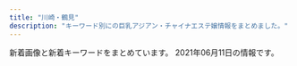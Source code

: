 ```yaml
---
title: "川崎・鶴見"
description: "キーワード別にの巨乳アジアン・チャイナエステ嬢情報をまとめました。"
---
```


新着画像と新着キーワードをまとめています。
2021年06月11日の情報です。

<DmmAffiliateIns />
<KeywordTable
  shops={
    [
    {
        "url": "http://t-lucky.work/",
        "keywords": {},
        "station": "\u9db4\u898b\u99c5\u6771\u53e3",
        "name": "Lucky\u30fb\u30e9\u30c3\u30ad\u30fc",
        "img_links": [
            "http://t-lucky.work/sp/staff/yuyu.jpg",
            "http://t-lucky.work/img/yuyu1.jpg",
            "http://t-lucky.work/sp/staff/rina.jpg",
            "http://t-lucky.work/images/8.jpg",
            "http://t-lucky.work/sp/staff/yumi.jpg",
            "http://t-lucky.work/staff/mika.jpg",
            "http://t-lucky.work/images/sys2.jpg",
            "http://t-lucky.work/images/1.jpg",
            "http://t-lucky.work/images/5.jpg",
            "http://t-lucky.work/images/sys4.jpg",
            "http://t-lucky.work/images/6.jpg",
            "http://t-lucky.work/sp/images/b3.jpg",
            "http://t-lucky.work/sp/staff/yuki.jpg",
            "http://t-lucky.work/images/interior_t.jpg",
            "http://t-lucky.work/sp/images/ac1.jpg",
            "http://t-lucky.work/images/b1.jpg",
            "http://t-lucky.work/sp/images/b2.jpg",
            "http://t-lucky.work/sp/menu/top.jpg",
            "http://t-lucky.work/images/line.png",
            "http://t-lucky.work/sp/images/rec1.jpg",
            "http://t-lucky.work/sp/img/yumi1.jpg",
            "http://t-lucky.work/sp/images/footer.jpg",
            "http://t-lucky.work/img/aya1.jpg",
            "http://t-lucky.work/sp/img/rei1.jpg",
            "http://t-lucky.work/images/3.jpg",
            "http://t-lucky.work/sp/images/sys2.jpg",
            "http://t-lucky.work/staff/yumi.jpg",
            "http://t-lucky.work/img/rei1.jpg",
            "http://t-lucky.work/sp/staff/emi.jpg",
            "http://t-lucky.work/sp/images/pc.jpg",
            "http://t-lucky.work/sp/img/emi1.jpg",
            "http://t-lucky.work/staff/rina.jpg",
            "http://t-lucky.work/images/b3.jpg",
            "http://t-lucky.work/sp/img/mika1.jpg",
            "http://t-lucky.work/sp/img/yuki1.jpg",
            "http://t-lucky.work/images/sys1.jpg",
            "http://t-lucky.work/images/sm.jpg",
            "http://t-lucky.work/sp/images/interior_t.jpg",
            "http://t-lucky.work/sp/images/b1.jpg",
            "http://t-lucky.work/staff/aya.jpg",
            "http://t-lucky.work/img/emi1.jpg",
            "http://t-lucky.work/images/7.jpg",
            "http://t-lucky.work/sp/img/rina1.jpg",
            "http://t-lucky.work/images/sys3.jpg",
            "http://t-lucky.work/img/mika1.jpg",
            "http://t-lucky.work/images/news.jpg",
            "http://t-lucky.work/images/head.jpg",
            "http://t-lucky.work/sp/img/mimi1.jpg",
            "http://t-lucky.work/sp/images/tel.jpg",
            "http://t-lucky.work/sp/images/int2.jpg",
            "http://t-lucky.work/images/tr.jpg",
            "http://t-lucky.work/sp/images/menu/staff.jpg",
            "http://t-lucky.work/images/staff_t.jpg",
            "http://t-lucky.work/img/rina1.jpg",
            "http://t-lucky.work/sp/images/staff_t.jpg",
            "http://t-lucky.work/sp/images/topgirl.jpg",
            "http://t-lucky.work/sp/staff/mika.jpg",
            "http://t-lucky.work/sp/staff/rei.jpg",
            "http://t-lucky.work/sp/images/int1.jpg",
            "http://t-lucky.work/sp/img/aya1.jpg",
            "http://t-lucky.work/sp/staff/mimi.jpg",
            "http://t-lucky.work/staff/mimi.jpg",
            "http://t-lucky.work/img/yuki1.jpg",
            "http://t-lucky.work/sp/images/head.jpg",
            "http://t-lucky.work/images/b2.jpg",
            "http://t-lucky.work/images/ta.jpg",
            "http://t-lucky.work/sp/images/sys1.jpg",
            "http://t-lucky.work/staff/emi.jpg",
            "http://t-lucky.work/images/int2.jpg",
            "http://t-lucky.work/img/yumi1.jpg",
            "http://t-lucky.work/staff/rei.jpg",
            "http://t-lucky.work/staff/yuki.jpg",
            "http://t-lucky.work/sp/menu/interior.jpg",
            "http://t-lucky.work/images/2.jpg",
            "http://t-lucky.work/sp/img/yuyu1.jpg",
            "http://t-lucky.work/sp/images/menu/top.jpg",
            "http://t-lucky.work/staff/yuyu.jpg",
            "http://t-lucky.work/sp/menu/staff.jpg",
            "http://t-lucky.work/images/int1.jpg",
            "http://t-lucky.work/images/9.jpg",
            "http://t-lucky.work/img/mimi1.jpg",
            "http://t-lucky.work/sp/images/newsb.jpg",
            "http://t-lucky.work/sp/images/top.jpg",
            "http://t-lucky.work/images/4.jpg",
            "http://t-lucky.work/sp/images/news.jpg",
            "http://t-lucky.work/sp/staff/aya.jpg"
        ]
    },
    {
        "keywords": {},
        "url": "http://www.play-land.work/",
        "name": "HaNa",
        "img_links": [
            "http://www.play-land.work/images/b3.jpg",
            "http://www.play-land.work/img/hinano1.jpg",
            "http://www.play-land.work/images/head.jpg",
            "http://www.play-land.work/staff/yukari.jpg",
            "http://www.play-land.work/images/int1.jpg",
            "http://www.play-land.work/images/interior_t.jpg",
            "http://www.play-land.work/staff/saki.jpg",
            "http://www.play-land.work/images/sys3.jpg",
            "http://www.play-land.work/sp/images/b2.jpg",
            "http://www.play-land.work/sp/img/hosino1.jpg",
            "http://www.play-land.work/sp/images/staff_t.png",
            "http://www.play-land.work/sp/images/rec2.png",
            "http://www.play-land.work/img/yukari1.jpg",
            "http://www.play-land.work/sp/img/hinano1.jpg",
            "http://www.play-land.work/images/rec2.jpg",
            "http://www.play-land.work/images/line.jpg",
            "http://www.play-land.work/sp/images/rec1.jpg",
            "http://www.play-land.work/images/tgirl.jpg",
            "http://www.play-land.work/images/2.jpg",
            "http://www.play-land.work/images/twitter_t.jpg",
            "http://www.play-land.work/images/ac1.jpg",
            "http://www.play-land.work/sp/images/head.jpg",
            "http://www.play-land.work/sp/images/newface.png",
            "http://www.play-land.work/sp/images/sys2.png",
            "http://www.play-land.work/sp/images/int3.jpg",
            "http://www.play-land.work/images/1.jpg",
            "http://www.play-land.work/sp/images/line.jpg",
            "http://www.play-land.work/images/3.jpg",
            "http://www.play-land.work/sp/images/tel.png",
            "http://www.play-land.work/sp/images/footer.jpg",
            "http://www.play-land.work/images/rec1.jpg",
            "http://www.play-land.work/sp/images/3.jpg",
            "http://www.play-land.work/images/sys2.jpg",
            "http://www.play-land.work/sp/images/twitter.png",
            "http://www.play-land.work/sp/images/1.jpg",
            "http://www.play-land.work/sp/images/4.jpg",
            "http://www.play-land.work/sp/staff/saki.jpg",
            "http://www.play-land.work/images/sm.jpg",
            "http://www.play-land.work/sp/images/int1.png",
            "http://www.play-land.work/images/b2.jpg",
            "http://www.play-land.work/sp/images/sys1.png",
            "http://www.play-land.work/images/sys1.jpg",
            "http://www.play-land.work/sp/images/ac1.jpg",
            "http://www.play-land.work/sp/img/yukari1.jpg",
            "http://www.play-land.work/sp/images/interior_t.png",
            "http://www.play-land.work/sp/images/b3.jpg",
            "http://www.play-land.work/sp/images/topgirl.png",
            "http://www.play-land.work/sp/images/2.jpg",
            "http://www.play-land.work/images/b1.jpg",
            "http://www.play-land.work/images/int2.jpg",
            "http://www.play-land.work/images/4.jpg",
            "http://www.play-land.work/images/newface.jpg",
            "http://www.play-land.work/images/staff_t.jpg",
            "http://www.play-land.work/staff/hosino.jpg",
            "http://www.play-land.work/sp/staff/hinano.jpg",
            "http://www.play-land.work/sp/images/sys3.png",
            "http://www.play-land.work/sp/images/int4.jpg",
            "http://www.play-land.work/staff/hinano.jpg",
            "http://www.play-land.work/sp/images/b1.jpg",
            "http://www.play-land.work/img/saki1.jpg",
            "http://www.play-land.work/sp/img/saki1.jpg",
            "http://www.play-land.work/sp/staff/yukari.jpg",
            "http://www.play-land.work/images/b4.jpg",
            "http://www.play-land.work/img/hosino1.jpg",
            "http://www.play-land.work/sp/staff/hosino.jpg",
            "http://www.play-land.work/sp/images/int2.jpg"
        ],
        "station": "\u4eac\u6025\u9db4\u898b\u99c5\u6771\u53e3"
    },
    {
        "img_links": [
            "https://tanoshii.xyz.mn/images/s_staff.png",
            "https://tanoshii.xyz.mn/images/ntop.png",
            "https://tanoshii.xyz.mn/photos/sites/44/2021/04/2021042710173888.jpg",
            "https://tanoshii.xyz.mn/photos/sites/44/2021/04/2021042710162377.jpg",
            "https://tanoshii.xyz.mn/photos/sites/44/2021/04/2021042710162393.jpg",
            "https://tanoshii.xyz.mn/images/s_link.png",
            "https://tanoshii.xyz.mn/images/mobile.jpg",
            "https://tanoshii.xyz.mn/photos/sites/44/2021/04/2021042710162415.jpg",
            "https://tanoshii.xyz.mn/photos/sites/44/2021/05/2021052503320637.jpg",
            "https://tanoshii.xyz.mn/images/news.jpg",
            "https://tanoshii.xyz.mn/images/top.png"
        ],
        "name": "\u697d\u3057\u3044",
        "keywords": {
            "C": 13,
            "87": 2,
            "85": 2,
            "E": 2,
            "86": 6,
            "D": 8
        },
        "station": "JR\u77e2\u5411\u99c5\u897f\u53e3",
        "url": "https://tanoshii.xyz.mn/"
    },
    {
        "img_links": [
            "http://tsurumi-est.xyz/g3.jpg",
            "http://cdn.dino-es.com/images/logo/88x31NewDinoEs.png",
            "http://tsurumi-est.xyz/g0.jpg",
            "http://tsurumi-est.xyz/images/int1.jpg",
            "http://tsurumi-est.xyz/g2.jpg",
            "http://tsurumi-est.xyz/images/g3.jpg",
            "http://tsurumi-est.xyz/images/s_staff.png",
            "http://tsurumi-est.xyz/images/s_staff1.png",
            "http://momipara.jp/img/link/momi88.jpg",
            "http://tsurumi-est.xyz/images/g0.jpg",
            "http://tsurumi-est.xyz/images/g2.jpg",
            "http://tsurumi-est.xyz/images/flash2.jpg",
            "http://tsurumi-est.xyz/images/mobile.png",
            "http://tsurumi-est.xyz/images/int2.jpg",
            "http://tsurumi-est.xyz/images/mens-esthe1.png",
            "http://tsurumi-est.xyz/images/top.jpg",
            "http://tsurumi-est.xyz/g1.jpg",
            "http://tsurumi-est.xyz/images/flash.jpg",
            "http://tsurumi-est.xyz/images/g5.jpg",
            "http://tsurumi-est.xyz/images/g1.jpg"
        ],
        "url": "http://tsurumi-est.xyz/",
        "name": "Smile",
        "keywords": {
            "D": 4,
            "E": 2,
            "C": 16
        },
        "station": "\u4eac\u6025\u9db4\u898b\u99c5\u6771\u53e3"
    },
    {
        "img_links": [
            "http://www.iyasi-massage.com/images/staff/sta_023.jpg",
            "http://www.iyasi-massage.com/images/staff_one/staff_one_03.jpg",
            "http://www.iyasi-massage.com/images/staff/sta_0z6.jpg",
            "http://www.iyasi-massage.com/images/staff/sta_06.jpg",
            "http://www.iyasi-massage.com/images/staff/sta_021.jpg",
            "http://www.iyasi-massage.com/images/staff/sta_08.jpg",
            "http://www.iyasi-massage.com/images/gallery/gallery_404.jpg",
            "http://www.iyasi-massage.com/images/staff_image/staff_d02.jpg",
            "http://www.iyasi-massage.com/images/home/index_page_top.jpg",
            "http://www.iyasi-massage.com/images/gallery/gallery_403.jpg",
            "http://www.iyasi-massage.com/images/staff/sta_010.jpg",
            "http://www.iyasi-massage.com/images/staff_one/staff_one_08.png",
            "http://www.iyasi-massage.com/images/staff_one/staff_one_04.jpg",
            "http://www.iyasi-massage.com/images/system/syatem_302.jpg",
            "http://www.iyasi-massage.com/images/staff_one/staff_one_top.jpg",
            "http://www.iyasi-massage.com/images/home/index_03.jpg",
            "http://www.iyasi-massage.com/images/staff_image/staff_d04.jpg",
            "http://www.iyasi-massage.com/images/staff_one/staff_one_05.jpg",
            "http://www.iyasi-massage.com/images/staff/sta_01.jpg",
            "http://www.iyasi-massage.com/images/staff/sta_03.jpg",
            "http://www.iyasi-massage.com/images/staff/sta_04.jpg",
            "http://www.iyasi-massage.com/images/staff/sta_07.jpg",
            "http://www.iyasi-massage.com/images/staff_image/staff_d03.jpg",
            "http://www.iyasi-massage.com/images/gallery/gallery_top.jpg",
            "http://www.iyasi-massage.com/images/top/top_03.jpg",
            "http://www.iyasi-massage.com/images/home/index_tel.jpg",
            "http://www.iyasi-massage.com/images/gallery/gallery_401.jpg",
            "http://www.iyasi-massage.com/images/top/top_02.jpg",
            "http://www.iyasi-massage.com/images/gallery/gallery_101.jpg",
            "http://www.iyasi-massage.com/images/staff/sta_0z10.jpg",
            "http://www.iyasi-massage.com/images/top/top_05.jpg",
            "http://www.iyasi-massage.com/images/top/top_08.png",
            "http://www.iyasi-massage.com/images/staff_image/staff_d01.jpg",
            "http://www.iyasi-massage.com/images/gallery/gallery_102.jpg",
            "http://www.iyasi-massage.com/images/staff_one/staff_one_07.png",
            "http://www.iyasi-massage.com/images/gallery/gallery_103.jpg",
            "http://www.iyasi-massage.com/images/staff/sta_0z8.jpg",
            "http://www.iyasi-massage.com/images/staff_one/staff_one_01.jpg",
            "http://www.iyasi-massage.com/images/staff/sta_0z9.jpg",
            "http://www.iyasi-massage.com/images/staff_one/staff_one_02.jpg",
            "http://www.iyasi-massage.com/images/home/index_04.jpg",
            "http://www.iyasi-massage.com/images/system/syatem_303.jpg",
            "http://www.iyasi-massage.com/images/top/top_04.jpg",
            "http://www.iyasi-massage.com/images/gallery/gallery_402.jpg",
            "http://www.iyasi-massage.com/images/system/syatem_301.jpg",
            "http://www.iyasi-massage.com/images/top/top_01.jpg",
            "http://www.iyasi-massage.com/images/staff/sta_0z2.jpg",
            "http://www.iyasi-massage.com/images/gallery/gallery_104.jpg",
            "http://www.iyasi-massage.com/images/staff_image/staff_d06.jpg",
            "http://www.iyasi-massage.com/images/staff/staff_top.jpg",
            "http://www.iyasi-massage.com/images/staff/sta_0z12.jpg",
            "http://www.iyasi-massage.com/images/home/top_qp.jpg",
            "http://www.iyasi-massage.com/images/gallery/gallery_01.jpg",
            "http://www.iyasi-massage.com/images/home/index_qup.jpg",
            "http://www.iyasi-massage.com/images/top/top_06.jpg",
            "http://www.iyasi-massage.com/images/staff_image/staff_d05.jpg",
            "http://www.iyasi-massage.com/images/home/QR.png"
        ],
        "url": "http://www.iyasi-massage.com/",
        "name": "\u6843\u6e90\u90f7",
        "keywords": {},
        "station": "JR\u5ddd\u5d0e\u99c5\u6771\u53e3"
    },
    {
        "img_links": [
            "http://relax-aroma.xyz/images/mainvisual_01.jpg",
            "http://relax-aroma.xyz/images/con02.jpg",
            "http://relax-aroma.xyz/images/head_interior.jpg",
            "http://relax-aroma.xyz/images/trigger.jpg",
            "http://relax-aroma.xyz/images/cg02.jpg",
            "http://relax-aroma.xyz/images/icon_new.png",
            "http://relax-aroma.xyz/images/req_03.jpg",
            "http://relax-aroma.xyz/images/sw_home.png",
            "http://relax-aroma.xyz/images/sys01.jpg",
            "http://relax-aroma.xyz/images/mainvisual_01_s.jpg",
            "http://relax-aroma.xyz/images/cg06.jpg",
            "http://relax-aroma.xyz/images/cg05.jpg",
            "http://relax-aroma.xyz/images/cg01.jpg",
            "http://relax-aroma.xyz/images/sys03.jpg",
            "http://relax-aroma.xyz/images/sns_9_pink.jpg",
            "http://relax-aroma.xyz/images/con01.jpg",
            "http://relax-aroma.xyz/images/sys02.jpg",
            "http://relax-aroma.xyz/images/sw_tel.png",
            "http://relax-aroma.xyz/images/cg04.jpg",
            "http://relax-aroma.xyz/images/mainvisual_02.jpg",
            "http://relax-aroma.xyz/images/head_therapist.jpg",
            "http://relax-aroma.xyz/images/cg03.jpg",
            "http://relax-aroma.xyz/images/con03.jpg"
        ],
        "name": "\u30a2\u30f3\u30b8\u30e5",
        "station": "JR\u9db4\u898b\u99c5\u6771\u53e3",
        "keywords": {},
        "url": "http://relax-aroma.xyz/"
    },
    {
        "img_links": [
            "http://h-yousei.xyz/images/tit-new.png",
            "http://h-yousei.xyz/images/top1.jpg",
            "http://h-yousei.xyz/images/r3.jpg",
            "http://h-yousei.xyz/images/g3.jpg",
            "http://h-yousei.xyz/images/g2.jpg",
            "http://h-yousei.xyz/images/mobile.png",
            "http://h-yousei.xyz/images/tit-newface.png",
            "http://h-yousei.xyz/images/b1.jpg",
            "http://h-yousei.xyz/images/tite-staff.png",
            "http://h-yousei.xyz/images/tite_staff.png",
            "http://h-yousei.xyz/images/g0.jpg",
            "http://h-yousei.xyz/images/b2.jpg",
            "http://h-yousei.xyz/images/g1.jpg",
            "http://h-yousei.xyz/images/r2.jpg",
            "http://h-yousei.xyz/images/r4.jpg",
            "http://h-yousei.xyz/images/top.png",
            "http://h-yousei.xyz/images/r1.jpg"
        ],
        "station": "JR\u9db4\u898b\u99c5\u897f\u53e3",
        "url": "http://h-yousei.xyz/",
        "name": "\u5929\u4f7f\u306e\u604b",
        "keywords": {
            "C": 7
        }
    },
    {
        "img_links": [
            "http://rabbit.est.cm/images/s_news.png",
            "http://rabbit.est.cm/photos/sites/29/2017/09/2017090411494123.jpg",
            "http://rabbit.est.cm/images/nbj2.jpg",
            "http://rabbit.est.cm/images/pick.png",
            "http://rabbit.est.cm/images/acc3.jpg",
            "http://rabbit.est.cm/images/acc4.jpg",
            "http://rabbit.est.cm/photos/sites/29/2017/03/188375621118420915.jpg",
            "http://rabbit.est.cm/photos/sites/29/2017/04/01.jpg",
            "http://rabbit.est.cm/images/top.jpg",
            "http://rabbit.est.cm/photos/sites/29/2017/02/3.jpg",
            "http://rabbit.est.cm/photos/sites/29/2020/11/2020110707012088.jpg",
            "http://rabbit.est.cm/images/mobile.jpg",
            "http://rabbit.est.cm/images/nbj3.jpg",
            "http://rabbit.est.cm/images/acc5.jpg",
            "http://rabbit.est.cm/images/acc2.jpg",
            "http://rabbit.est.cm/photos/sites/29/2017/03/girls03.jpg",
            "http://rabbit.est.cm/images/s_staff.png",
            "http://rabbit.est.cm/photos/sites/29/2018/08/2018081709473259.jpg"
        ],
        "station": "JR\u5ddd\u5d0e\u99c5\u6771\u53e3",
        "name": "\u7e01\u5712",
        "keywords": {
            "D": 16,
            "86": 16
        },
        "url": "http://rabbit.est.cm/"
    },
    {
        "station": "JR\u9db4\u898b\u99c5\u897f\u53e3",
        "name": "sweet",
        "img_links": [
            "https://tsurumi-mensesthe.com/staff/riri-l1.jpg",
            "https://inage-mensesthe.com/icon/line.png",
            "https://tsurumi-mensesthe.com/staff/yura-top.jpg",
            "https://tsurumi-mensesthe.com/images/esthe1.jpg",
            "https://tsurumi-mensesthe.com/staff/yura-s2.jpg",
            "https://tsurumi-mensesthe.com/images/main1.jpg",
            "https://tsurumi-mensesthe.com/icon/twitter.png",
            "https://tsurumi-mensesthe.com/icon/yelp.png",
            "https://tsurumi-mensesthe.com/room/room-l1.jpg",
            "https://tsurumi-mensesthe.com/room/room-l2.jpg",
            "https://tsurumi-mensesthe.com/staff/yuyu-s1.jpg",
            "https://tsurumi-mensesthe.com/massage/2021/03/01/miki-s1.jpg",
            "https://tsurumi-mensesthe.com/images/qrcode.png",
            "https://tsurumi-mensesthe.com/images/esthe4.jpg",
            "https://tsurumi-mensesthe.com/staff/new-s1.jpg",
            "https://tsurumi-mensesthe.com/images/header3.png",
            "https://tsurumi-mensesthe.com/staff/hitomi-top.jpg",
            "https://tsurumi-mensesthe.com/images/esthe2.jpg",
            "https://tsurumi-mensesthe.com/staff/new-l1.jpg",
            "https://tsurumi-mensesthe.com/staff/momoka-top.jpg",
            "https://tsurumi-mensesthe.com/staff/yura-l3.jpg",
            "https://tsurumi-mensesthe.com/staff/momoka-s2.jpg",
            "https://tsurumi-mensesthe.com/staff/riri-s1.jpg",
            "https://tsurumi-mensesthe.com/footer/footer-tel.png",
            "https://tsurumi-mensesthe.com/staff/hitomi-s1.jpg",
            "https://tsurumi-mensesthe.com/room/room-l4.jpg",
            "https://tsurumi-mensesthe.com/massage/2021/01/05/stand-by.jpg",
            "https://tsurumi-mensesthe.com/footer/footer-line.png",
            "https://tsurumi-mensesthe.com/staff/miki-l2.jpg",
            "https://tsurumi-mensesthe.com/staff/yura-s3.jpg",
            "https://tsurumi-mensesthe.com/staff/yura-s1.jpg",
            "https://tsurumi-mensesthe.com/staff/sora-s1.jpg",
            "https://tsurumi-mensesthe.com/staff/momoka-l1.jpg",
            "https://tsurumi-mensesthe.com/staff/momoka-s1.jpg",
            "https://tsurumi-mensesthe.com/staff/ayumi-s1.jpg",
            "https://tsurumi-mensesthe.com/staff/miki-s2.jpg",
            "https://tsurumi-mensesthe.com/massage/2020/11/22/coco-s3.jpg",
            "https://inage-mensesthe.com/icon/facebook.png",
            "https://tsurumi-mensesthe.com/icon/line.png",
            "https://tsurumi-mensesthe.com/icon/facebook.png",
            "https://tsurumi-mensesthe.com/footer/footer-staff.png",
            "https://tsurumi-mensesthe.com/images/main-sp.jpg",
            "https://tsurumi-mensesthe.com/staff/ayumi-top.jpg",
            "https://inage-mensesthe.com/icon/twitter.png",
            "https://tsurumi-mensesthe.com/staff/yura-l2.jpg",
            "https://tsurumi-mensesthe.com/staff/riri-s2.jpg",
            "https://tsurumi-mensesthe.com/staff/momoka-l3.jpg",
            "https://tsurumi-mensesthe.com/staff/yuyu-top.jpg",
            "https://tsurumi-mensesthe.com/staff/riri-top.jpg",
            "https://tsurumi-mensesthe.com/staff/new-top.jpg",
            "https://inage-mensesthe.com/icon/yelp.png",
            "https://tsurumi-mensesthe.com/staff/riri-l2.jpg",
            "https://tsurumi-mensesthe.com/massage/2021/04/20/yuyu-s1.jpg",
            "https://tsurumi-mensesthe.com/images/clear.png",
            "https://tsurumi-mensesthe.com/staff/miki-s1.jpg",
            "https://tsurumi-mensesthe.com/staff/yuyu-l1.jpg",
            "https://tsurumi-mensesthe.com/staff/miki-l1.jpg",
            "https://tsurumi-mensesthe.com/staff/momoka-l2.jpg",
            "https://tsurumi-mensesthe.com/images/esthe3.jpg",
            "https://tsurumi-mensesthe.com/staff/yura-l1.jpg",
            "https://tsurumi-mensesthe.com/staff/miki-top.jpg",
            "https://tsurumi-mensesthe.com/staff/momoka-s3.jpg",
            "https://tsurumi-mensesthe.com/room/room-l3.jpg",
            "https://tsurumi-mensesthe.com/massage/2021/03/09/new-s1.jpg"
        ],
        "keywords": {
            "85": 27,
            "88": 36,
            "90": 9
        },
        "url": "https://tsurumi-mensesthe.com/"
    },
    {
        "keywords": {},
        "station": "JR\u9db4\u898b\u99c5\u6771\u53e3",
        "name": "\u521d\u604b",
        "url": "https://hatsukoi.est.cm/",
        "img_links": []
    },
    {
        "img_links": [
            "http://www.crownman.tank.jp/public/20200829-204316-579.jpeg",
            "http://www.crownman.tank.jp/images/jt.png",
            "http://www.crownman.tank.jp/public/20181103-143855-981.jpeg",
            "http://www.crownman.tank.jp/public/20190516-130732-500.jpeg",
            "http://www.crownman.tank.jp/public/20190410-032921-983.jpeg",
            "http://www.crownman.tank.jp/images/h01.jpg",
            "http://www.crownman.tank.jp/images/h02.jpg",
            "http://www.crownman.tank.jp/public/20210217-094543-773.jpeg",
            "http://www.crownman.tank.jp/public/20210512-181627-885.jpeg",
            "http://www.crownman.tank.jp/public/20181102-021419-221.jpeg",
            "http://www.crownman.tank.jp/public/20190103-235102-103.jpeg",
            "http://www.crownman.tank.jp/public/20210601-123201-393.jpeg",
            "http://www.crownman.tank.jp/public/20201225-105416-366.jpeg",
            "http://www.crownman.tank.jp/ueditor/php/upload/image/20200828/1598625782230952.jpeg",
            "http://www.crownman.tank.jp/images/h5.jpg",
            "http://www.crownman.tank.jp/public/20210219-091840-338.jpeg",
            "http://www.crownman.tank.jp/public/20181101-091932-723.jpeg",
            "http://www.crownman.tank.jp/images/lj.png",
            "http://www.crownman.tank.jp/images/br.png",
            "http://www.crownman.tank.jp/images/contact.png",
            "http://www.crownman.tank.jp/public/20210208-142304-974.jpeg",
            "http://www.crownman.tank.jp/images/lyb.png",
            "http://www.crownman.tank.jp/public/20210414-180217-393.jpeg",
            "http://www.crownman.tank.jp/public/20210319-004011-852.jpeg",
            "http://www.crownman.tank.jp/public/20191115-170126-469.jpeg",
            "http://www.crownman.tank.jp/public/20190512-114325-285.jpeg",
            "http://www.crownman.tank.jp/public/20191220-000813-127.jpeg",
            "http://www.crownman.tank.jp/public/20190404-200155-177.jpeg",
            "http://www.crownman.tank.jp/images/br1.png",
            "http://www.crownman.tank.jp/public/20190321-014538-796.jpeg",
            "http://www.crownman.tank.jp/public/20210128-093735-441.jpeg",
            "http://www.crownman.tank.jp/images/h4.jpg",
            "http://www.crownman.tank.jp/public/20210603-001321-627.jpeg",
            "http://www.crownman.tank.jp/public/20210214-132800-589.jpeg",
            "http://www.crownman.tank.jp/images/fj.png",
            "http://www.crownman.tank.jp/public/20210225-132107-806.jpeg",
            "http://www.crownman.tank.jp/public/20191208-161631-393.jpeg",
            "http://www.crownman.tank.jp/public/20210226-091700-151.jpeg",
            "http://www.crownman.tank.jp/images/zj.png",
            "http://www.crownman.tank.jp/images/scrollToTop.png",
            "http://www.crownman.tank.jp/public/20181102-021325-742.jpeg",
            "http://www.crownman.tank.jp/public/20210603-000118-225.jpeg",
            "http://www.crownman.tank.jp/public/20201114-223303-188.jpeg",
            "http://www.crownman.tank.jp/public/20201211-095701-493.jpeg",
            "http://www.crownman.tank.jp/public/20181102-021404-733.jpeg",
            "http://www.crownman.tank.jp/public/20200829-001214-615.jpeg",
            "http://www.crownman.tank.jp/public/20190809-023452-629.jpeg",
            "http://www.crownman.tank.jp/public/20191102-172721-416.jpeg",
            "http://www.crownman.tank.jp/public/20190614-225752-699.jpeg",
            "http://www.crownman.tank.jp/public/20181126-115300-843.jpeg",
            "http://www.crownman.tank.jp/images/h3.jpg",
            "http://www.crownman.tank.jp/public/20181102-021343-999.jpeg",
            "http://www.crownman.tank.jp/public/20201211-095449-581.jpeg",
            "http://www.crownman.tank.jp/public/20210315-113348-885.jpeg",
            "http://www.crownman.tank.jp/images/xw.png",
            "http://www.crownman.tank.jp/ueditor/php/upload/image/20181102/1541123069868367.jpg",
            "http://www.crownman.tank.jp/public/20210504-080501-939.jpeg",
            "http://www.crownman.tank.jp/images/guest.png",
            "http://www.crownman.tank.jp/public/20210309-102855-324.jpeg"
        ],
        "name": "\u30af\u30e9\u30a6\u30f3\u30fbCrown",
        "url": "http://www.crownman.tank.jp/",
        "keywords": {},
        "station": "JR\u9db4\u898b\u99c5"
    },
    {
        "name": "\u4e00\u76ee\u60da\u308c",
        "url": "https://hitomebore.tokyo/",
        "img_links": [
            "https://hitomebore.tokyo/img/images/nav_02.png",
            "https://hitomebore.tokyo/img/r3.jpg",
            "https://hitomebore.tokyo/img/r1.jpg",
            "https://hitomebore.tokyo/img/images/nav_06.png",
            "https://hitomebore.tokyo/img/r4.jpg",
            "https://hitomebore.tokyo/img/images/nav_03.png",
            "https://hitomebore.tokyo/img/r2.jpg",
            "https://hitomebore.tokyo/img/images/nav_05.png",
            "https://hitomebore.tokyo/img/images/nav_04.png",
            "https://hitomebore.tokyo/img/images/nav_01.png"
        ],
        "station": "JR\u9db4\u898b\u99c5\u6771\u53e3",
        "keywords": {}
    },
    {
        "name": "\u798f\u7e01\u30fbFUKUEN",
        "station": "JR\u9db4\u898b\u99c5\u6771\u53e3",
        "keywords": {
            "\u30bb\u30af\u30b7\u30fc": 2,
            "\u80f8": 1,
            "G": 4
        },
        "img_links": [
            "http://www.fukuen.in/img/girl/extra/haruka_20210313_4.jpg",
            "http://www.fukuen.in/img/girl/extra/haruka_20210313_2.jpg",
            "http://www.fukuen.in/img/girl/main/smain1739a0bb7126fb76055ba03269b5d845204.jpg",
            "http://www.fukuen.in/img/girl/pickup/pickup20210611102305.jpg",
            "http://www.fukuen.in/img/material/oil1.jpg",
            "http://www.fukuen.in/img/girl/list/slist13198a095a589d6e99c04b29b48a066f60.jpg",
            "http://www.fukuen.in/img/girl/extra/yuki_20210310_2.jpg",
            "http://www.fukuen.in/img/girl/main/smain1749a0bb7126fb76055ba03269b5d845204.jpg",
            "http://www.fukuen.in/img/girl/main/smain1425a475e5294d8872e2908b6e44ff2fd28.jpg",
            "http://www.fukuen.in/img/material/sentai1.jpg",
            "http://www.fukuen.in/img/girl/list/swest1768dbbfdf9b8041399246bb7ae21124f0.jpg",
            "http://www.fukuen.in/img/material/sentai3.jpg",
            "http://www.fukuen.in/img/girl/main/smain1759a0bb7126fb76055ba03269b5d845204.jpg",
            "http://www.fukuen.in/img/girl/extra/ai_20200914_3.jpg",
            "http://www.fukuen.in/img/girl/list/swest72b8648aae56da25b7c7573dc007cc2de.jpg",
            "http://www.fukuen.in/img/girl/main/smain435ef08e32ca6d2936eee599647ef1be42.jpg",
            "http://www.fukuen.in/img/girl/extra/haruka_20210313_5.jpg",
            "http://www.fukuen.in/img/girl/extra/yuki_20210310_6.jpg",
            "http://www.fukuen.in/img/material/image_auth.png",
            "http://www.fukuen.in/img/girl/list/slist21d95f10417cbe687c362ac86a6caaf51.jpg",
            "http://www.fukuen.in/img/girl/main/smain135ec1dcb677e5be350bb150449f6c30de9.jpg",
            "http://www.fukuen.in/img/material/arrow_prev.png",
            "http://www.fukuen.in/img/girl/main/smain113a604c7246ee7ef21ea1371bf0f8ae541.jpg",
            "http://www.fukuen.in/img/girl/main/smain53fb1c032274e28d599eed619e1bedc3e4.jpg",
            "http://www.fukuen.in/img/material/shiatsu3.jpg",
            "http://www.fukuen.in/img/girl/list/slist1768dbbfdf9b8041399246bb7ae21124f0.jpg",
            "http://www.fukuen.in/img/girl/main/smain1435a475e5294d8872e2908b6e44ff2fd28.jpg",
            "http://www.fukuen.in/img/girl/main/smain1642e39562f0230b9b51859f7d67c9ba3fc.jpg",
            "http://www.fukuen.in/img/girl/main/smain11372fb92a183b52eed6697b1dc18d650f.jpg",
            "http://www.fukuen.in/img/girl/list/swest25902fb05705d4f4dcd3bb55fc78d46ee.jpg",
            "http://www.fukuen.in/img/material/sentai2.jpg",
            "http://www.fukuen.in/img/girl/list/swest156b2c0b72e6f061c42ebccbc63e13d7c5.jpg",
            "http://www.fukuen.in/img/girl/pickup/pickup20210316234129.jpg",
            "http://www.fukuen.in/img/girl/list/swest145a475e5294d8872e2908b6e44ff2fd28.jpg",
            "http://www.fukuen.in/img/material/oil6.jpg",
            "http://www.fukuen.in/img/girl/extra/riri_20210607_3.jpg",
            "http://www.fukuen.in/img/girl/main/smain131a9012a45cd10e4bbf815bf1cd1dfb50a.jpg",
            "http://www.fukuen.in/img/girl/main/smain711ab20435a050b6117e25de016c851a5e.jpg",
            "http://www.fukuen.in/img/girl/list/swest4f486b583999cfcec7913d7843c608159.jpg",
            "http://www.fukuen.in/img/girl/list/slist5751a73c1d67d106b755f2a10f214b1fb.jpg",
            "http://www.fukuen.in/img/material/oil3.jpg",
            "http://www.fukuen.in/img/material/sentai5rev1.jpg",
            "http://www.fukuen.in/img/girl/main/smain1622e39562f0230b9b51859f7d67c9ba3fc.jpg",
            "http://www.fukuen.in/img/girl/main/smain736910286ab0a44682bfc6f093f287b998.jpg",
            "http://www.fukuen.in/img/girl/main/smain1729a0bb7126fb76055ba03269b5d845204.jpg",
            "http://www.fukuen.in/img/girl/extra/riri_20210607_1.jpg",
            "http://www.fukuen.in/img/girl/pickup/pickup20210608103919.jpg",
            "http://www.fukuen.in/img/girl/list/swest8fbaefba79306aed7d52f3369481c4f79.jpg",
            "http://www.fukuen.in/img/news/news20210611_riri.jpg",
            "http://www.fukuen.in/img/girl/list/swest5751a73c1d67d106b755f2a10f214b1fb.jpg",
            "http://www.fukuen.in/img/girl/list/slist156b2c0b72e6f061c42ebccbc63e13d7c5.jpg",
            "http://www.fukuen.in/img/girl/list/swest13a9012a45cd10e4bbf815bf1cd1dfb50a.jpg",
            "http://www.fukuen.in/img/girl/main/smain52fb1c032274e28d599eed619e1bedc3e4.jpg",
            "http://www.fukuen.in/img/girl/main/smain133ec1dcb677e5be350bb150449f6c30de9.jpg",
            "http://www.fukuen.in/img/news/news20210611_kaoru.jpg",
            "http://www.fukuen.in/img/girl/extra/yuki_20210310_5.jpg",
            "http://www.fukuen.in/img/girl/extra/hotaru200809_3min75.jpg",
            "http://www.fukuen.in/img/girl/main/smain15318ef4be37dd1bb9ff85c2afa5d75a51b.jpg",
            "http://www.fukuen.in/img/girl/extra/riri_20210607_6.jpg",
            "http://www.fukuen.in/img/girl/list/slist48970948df1b5f673ddccf8bdc1c27ca3.jpg",
            "http://www.fukuen.in/img/girl/main/smain14440463708cafed5ed2857e0fb652102bb.jpg",
            "http://www.fukuen.in/img/material/akasuri3.jpg",
            "http://www.fukuen.in/img/girl/main/smain132ec1dcb677e5be350bb150449f6c30de9.jpg",
            "http://www.fukuen.in/img/girl/main/smain41f486b583999cfcec7913d7843c608159.jpg",
            "http://www.fukuen.in/img/girl/extra/yuki_20210310_1.jpg",
            "http://www.fukuen.in/img/material/oil5.jpg",
            "http://www.fukuen.in/img/material/arrow_next.png",
            "http://www.fukuen.in/img/girl/main/smain746910286ab0a44682bfc6f093f287b998.jpg",
            "http://www.fukuen.in/img/girl/list/slist14e48573960397dac752f153b86f52127e.jpg",
            "http://www.fukuen.in/img/material/oil2.jpg",
            "http://www.fukuen.in/img/girl/extra/yuki_20210310_7.jpg",
            "http://www.fukuen.in/img/girl/extra/haruka_20210313_3.jpg",
            "http://www.fukuen.in/img/girl/main/smain11154c6465b3e80f1950af663ae9de86840.jpg",
            "http://www.fukuen.in/img/material/akasuri4.jpg",
            "http://www.fukuen.in/img/material/oil4.jpg",
            "http://www.fukuen.in/img/material/sentai4.jpg",
            "http://www.fukuen.in/img/girl/extra/hotaru200809_1min75.jpg",
            "http://www.fukuen.in/img/girl/extra/riri_20210607_4.jpg",
            "http://www.fukuen.in/img/girl/main/smain8415e8cbb1c49eb7c8caa026cbfa4e5e53.jpg",
            "http://www.fukuen.in/img/girl/main/smain16596f3ae3a738e965bce7cf30f028138bf.jpg",
            "http://www.fukuen.in/img/girl/extra/risa_20200923_1.jpg",
            "http://www.fukuen.in/img/girl/main/smain83429f69a5e0facf26b5c596ab5374c79a.jpg",
            "http://www.fukuen.in/img/girl/list/slist7a7cd4a2a61a08aea05c874262bd2983c.jpg",
            "http://www.fukuen.in/img/girl/main/smain115a604c7246ee7ef21ea1371bf0f8ae541.jpg",
            "http://www.fukuen.in/img/girl/main/smain112a604c7246ee7ef21ea1371bf0f8ae541.jpg",
            "http://www.fukuen.in/img/girl/extra/haruka_20210313_1.jpg",
            "http://www.fukuen.in/img/girl/extra/risa_20200923_4.jpg",
            "http://www.fukuen.in/img/girl/extra/risa_20200923_3.jpg",
            "http://www.fukuen.in/img/camp/20210405_spring.png",
            "http://www.fukuen.in/img/girl/main/smain21a5f5188f9c41ddb221fc0bead2a8556b.jpg",
            "http://www.fukuen.in/img/girl/list/slist8fbaefba79306aed7d52f3369481c4f79.jpg",
            "http://www.fukuen.in/img/material/shiatsu2.jpg",
            "http://www.fukuen.in/img/material/shiatsu4rev1.jpg",
            "http://www.fukuen.in/img/girl/main/smain15218ef4be37dd1bb9ff85c2afa5d75a51b.jpg",
            "http://www.fukuen.in/img/girl/main/smain141e48573960397dac752f153b86f52127e.jpg",
            "http://www.fukuen.in/img/material/akasuri5rev1.jpg",
            "http://www.fukuen.in/img/girl/main/smain23a5f5188f9c41ddb221fc0bead2a8556b.jpg",
            "http://www.fukuen.in/img/girl/extra/yuki_20210310_3.jpg",
            "http://www.fukuen.in/img/girl/list/swest11a00cec64c1902f8f81d6458bd81ecc3.jpg",
            "http://www.fukuen.in/img/girl/list/slist1154c6465b3e80f1950af663ae9de86840.jpg",
            "http://www.fukuen.in/img/girl/list/swest16ccde286216ee7496f9b79d0ccb1211b0.jpg",
            "http://www.fukuen.in/img/girl/extra/ai_20200914_1.jpg",
            "http://www.fukuen.in/img/material/akasuri6rev1.jpg",
            "http://www.fukuen.in/img/girl/extra/ai_20200914_4.jpg",
            "http://www.fukuen.in/img/girl/pickup/pickup20210316230958.jpg",
            "http://www.fukuen.in/img/girl/extra/risa_20200923_2.jpg",
            "http://www.fukuen.in/img/girl/main/smain81429f69a5e0facf26b5c596ab5374c79a.jpg",
            "http://www.fukuen.in/img/camp/20210501.png",
            "http://www.fukuen.in/img/girl/main/smain17168dbbfdf9b8041399246bb7ae21124f0.jpg",
            "http://www.fukuen.in/img/girl/main/smain425ef08e32ca6d2936eee599647ef1be42.jpg",
            "http://www.fukuen.in/img/girl/list/swest1154c6465b3e80f1950af663ae9de86840.jpg",
            "http://www.fukuen.in/img/material/shiatsu1.jpg",
            "http://www.fukuen.in/img/girl/main/smain114a604c7246ee7ef21ea1371bf0f8ae541.jpg",
            "http://www.fukuen.in/img/material/sentai6rev1.jpg",
            "http://www.fukuen.in/img/girl/main/smain13372fb92a183b52eed6697b1dc18d650f.jpg",
            "http://www.fukuen.in/img/girl/extra/yuki_20210310_4.jpg",
            "http://www.fukuen.in/img/girl/main/smain721ab20435a050b6117e25de016c851a5e.jpg",
            "http://www.fukuen.in/img/girl/main/smain1632e39562f0230b9b51859f7d67c9ba3fc.jpg",
            "http://www.fukuen.in/img/girl/extra/hotaru200809_4min75.jpg",
            "http://www.fukuen.in/img/material/front.jpg",
            "http://www.fukuen.in/img/girl/main/smain14540463708cafed5ed2857e0fb652102bb.jpg",
            "http://www.fukuen.in/img/girl/extra/riri_20210607_2.jpg",
            "http://www.fukuen.in/img/girl/extra/riri_20210607_5.jpg",
            "http://www.fukuen.in/img/girl/list/slist162e6c2df06bb88ecc8206bde612ab9625.jpg",
            "http://www.fukuen.in/img/girl/pickup/pickup20210316225343.jpg",
            "http://www.fukuen.in/img/girl/main/smain513f8bf8e4517330b71f7b182328a05400.jpg",
            "http://www.fukuen.in/img/girl/main/smain12372fb92a183b52eed6697b1dc18d650f.jpg",
            "http://www.fukuen.in/img/material/shiatsu5rev1.jpg",
            "http://www.fukuen.in/img/girl/list/slist11a00cec64c1902f8f81d6458bd81ecc3.jpg",
            "http://www.fukuen.in/img/material/bath.jpg",
            "http://www.fukuen.in/img/camp/20200610_shinki.jpg",
            "http://www.fukuen.in/img/girl/main/smain82429f69a5e0facf26b5c596ab5374c79a.jpg",
            "http://www.fukuen.in/img/girl/main/smain22a5f5188f9c41ddb221fc0bead2a8556b.jpg",
            "http://www.fukuen.in/img/material/shiatsu6.jpg",
            "http://www.fukuen.in/img/girl/extra/risa_20200923_5.jpg",
            "http://www.fukuen.in/img/girl/main/smain134ec1dcb677e5be350bb150449f6c30de9.jpg",
            "http://www.fukuen.in/img/girl/extra/hotaru200809_2min75.jpg",
            "http://www.fukuen.in/img/girl/main/smain15118ef4be37dd1bb9ff85c2afa5d75a51b.jpg",
            "http://www.fukuen.in/img/girl/extra/ai_20200914_2.jpg",
            "http://www.fukuen.in/img/girl/main/smain161ccde286216ee7496f9b79d0ccb1211b0.jpg",
            "http://www.fukuen.in/img/material/akasuri1.jpg",
            "http://www.fukuen.in/img/material/akasuri2rev1.jpg"
        ],
        "url": "http://www.fukuen.in/"
    },
    {
        "keywords": {
            "D": 4,
            "89": 4,
            "C": 8,
            "94": 4
        },
        "station": "JR\u9db4\u898b\u99c5\u6771\u53e3",
        "name": "\u7652\u3057\u306e\u7f8e\u4eba",
        "url": "http://cizanasr.xyz/",
        "img_links": [
            "http://cizanasr.xyz/static/picture/tit_new.png",
            "http://cizanasr.xyz/static/picture/img_tel.png",
            "http://cizanasr.xyz/static/picture/tit_staff01.png",
            "http://cizanasr.xyz/static/picture/room4.jpg",
            "http://cizanasr.xyz/uploads/210529/1-210529110422206.jpg",
            "http://cizanasr.xyz/static/picture/room2.jpg",
            "http://cizanasr.xyz/uploads/210529/1-21052911035S39.jpg",
            "http://cizanasr.xyz/static/picture/sp_tit_therapist.png",
            "http://cizanasr.xyz/static/picture/tit_therapist.png",
            "http://cizanasr.xyz/static/picture/sp_tit_staff01.png",
            "http://cizanasr.xyz/static/picture/sp_tit_staff02.png",
            "http://cizanasr.xyz/static/picture/room3.jpg",
            "http://cizanasr.xyz/static/picture/sp_tit_new.png",
            "http://cizanasr.xyz/static/picture/tit_staff02.png",
            "http://cizanasr.xyz/uploads/210529/1-210529110451917.jpg",
            "http://cizanasr.xyz/static/picture/room1.jpg",
            "http://cizanasr.xyz/static/picture/top.jpg",
            "http://cizanasr.xyz/static/picture/maining.jpg"
        ]
    },
    {
        "station": "JR\u9db4\u898b\u99c5\u6771\u53e3",
        "keywords": {
            "C": 24,
            "89": 6,
            "\u30bb\u30af\u30b7\u30fc": 2,
            "87": 12,
            "85": 12,
            "D": 30,
            "88": 12,
            "86": 12
        },
        "img_links": [
            "https://moon-beauty.jp/images/costume/nursegirl002.png",
            "https://moon-beauty.jp/images/costume/cabinattendant01.png",
            "https://moon-beauty.jp/wp/wp-content/uploads/2017/11/mb_front.png",
            "https://moon-beauty.jp/wp/wp-content/uploads/2017/11/9ac2dcf4d411d36df940a44359d1e597.jpg",
            "https://moon-beauty.jp/wp/wp-content/uploads/2021/03/202103_100_campaign2.png",
            "https://moon-beauty.jp/wp/wp-content/uploads/2017/12/7e6728877b7be3eba7dacfced12e3481.jpg",
            "https://moon-beauty.jp/wp/wp-content/uploads/2017/11/6a08b9c7e55a068553569af35285dd93-700x1244.jpg",
            "https://moon-beauty.jp/wp/wp-content/uploads/2020/01/2002campaign-700x327.png",
            "https://moon-beauty.jp/wp/wp-content/uploads/2021/05/estama_log.png",
            "https://moon-beauty.jp/images/costume/cabinattendant02.png",
            "https://moon-beauty.jp/wp/wp-content/uploads/2017/11/484697b90c0612750e1d8c7c971a16f8.jpg",
            "https://moon-beauty.jp/wp/wp-content/uploads/2020/09/costume.png",
            "https://moon-beauty.jp/images/staff/ran23_01.png",
            "https://moon-beauty.jp/wp/wp-content/uploads/2017/11/mb_front2.png",
            "https://moon-beauty.jp/images/costume/nursegirl01.png",
            "https://moon-beauty.jp/images/campaign2017.jpg",
            "https://moon-beauty.jp/images/staff/rika22_01.png",
            "https://moon-beauty.jp/wp/wp-content/uploads/2017/11/4.png",
            "https://moon-beauty.jp/images/staff/rika22_02.png",
            "https://moon-beauty.jp/images/costume/sailorgirl01.png",
            "https://moon-beauty.jp/wp/wp-content/uploads/2017/11/top03.png",
            "https://moon-beauty.jp/images/costume/cheergirl02.png",
            "https://moon-beauty.jp/images/staff/nana25_01.png",
            "https://moon-beauty.jp/wp/wp-content/uploads/2020/06/202006campaign-700x327.png",
            "https://moon-beauty.jp/images/staff/eri21_01.png",
            "https://moon-beauty.jp/wp/wp-content/uploads/2020/09/rika_info.png",
            "https://moon-beauty.jp/images/staff/momoka22_01.png",
            "https://moon-beauty.jp/wp/wp-content/uploads/2018/09/mb_road02.png",
            "https://moon-beauty.jp/wp/wp-content/uploads/2020/09/nana_info.png",
            "https://moon-beauty.jp/wp/wp-content/uploads/2017/11/top02.png",
            "https://moon-beauty.jp/wp/wp-content/uploads/2017/11/6.png",
            "https://moon-beauty.jp/images/staff/mirai23.png",
            "https://moon-beauty.jp/images/costume/sailorgirl02.png",
            "https://moon-beauty.jp/images/costume/cheergirl01.png",
            "https://moon-beauty.jp/images/staff/hikari23_01.png",
            "https://moon-beauty.jp/wp/wp-content/uploads/2019/07/1907campaign01.png",
            "https://moon-beauty.jp/wp/wp-content/uploads/2017/11/5.png",
            "https://moon-beauty.jp/wp/wp-content/uploads/2020/09/mirai_info.png",
            "https://moon-beauty.jp/wp/wp-content/uploads/2017/12/1d7d7d3df21218cb91cce28ca987dca8.jpg",
            "https://moon-beauty.jp/wp/wp-content/uploads/2017/11/3.png",
            "https://moon-beauty.jp/wp/wp-content/uploads/2017/11/top01-1-700x459.png",
            "https://moon-beauty.jp/wp/wp-content/uploads/2021/03/202103_80_campaign.png",
            "https://moon-beauty.jp/wp/wp-content/uploads/2017/12/11e78c1189d1307c1c0528ca01cf193e.jpg",
            "https://moon-beauty.jp/wp/wp-content/uploads/2017/12/3addf91ad6b786b4c3fd2e4322dc1181.jpg",
            "https://moon-beauty.jp/wp/wp-content/uploads/2017/11/mb_shower.png",
            "https://moon-beauty.jp/wp/wp-content/uploads/2017/12/1d7d7d3df21218cb91cce28ca987dca8-700x1246.jpg",
            "https://moon-beauty.jp/wp/wp-content/uploads/2018/09/mb_front4.png",
            "https://moon-beauty.jp/wp/wp-content/uploads/2017/11/mb_interior01.png",
            "https://moon-beauty.jp/wp/wp-content/uploads/2017/11/campaign1711-700x327.jpg",
            "https://moon-beauty.jp/wp/wp-content/uploads/2017/12/dde33c6f84f42b29abc164fed911749d.jpg",
            "https://moon-beauty.jp/wp/wp-content/uploads/2017/12/3985d5f04f99b7c5a1b4662bcc831575.jpg",
            "https://moon-beauty.jp/wp/wp-content/uploads/2017/11/play.png",
            "https://moon-beauty.jp/wp/wp-content/uploads/2019/07/1907campaign01-700x327.png",
            "https://moon-beauty.jp/wp/wp-content/uploads/2017/11/27e7586ba3689c74b6428ec7dbfe02a6-700x1244.jpg",
            "https://moon-beauty.jp/images/staff/izumi23_01.png",
            "https://moon-beauty.jp/wp/wp-content/uploads/2019/07/1907campaign02-700x327.png",
            "https://moon-beauty.jp/images/staff/nana25_02.png",
            "https://moon-beauty.jp/wp/wp-content/uploads/2017/11/27e7586ba3689c74b6428ec7dbfe02a6.jpg",
            "https://moon-beauty.jp/wp/wp-content/uploads/2017/11/top01-1.png",
            "https://moon-beauty.jp/images/staff/emi24_1.png",
            "https://moon-beauty.jp/wp/wp-content/uploads/2017/11/6a08b9c7e55a068553569af35285dd93.jpg",
            "https://moon-beauty.jp/wp/wp-content/uploads/2019/07/1907campaign02.png",
            "https://moon-beauty.jp/wp/wp-content/uploads/2017/12/dde33c6f84f42b29abc164fed911749d-700x1246.jpg",
            "https://moon-beauty.jp/wp/wp-content/uploads/2017/11/1.png",
            "https://moon-beauty.jp/images/staff/hikari23_02.png",
            "https://moon-beauty.jp/wp/wp-content/uploads/2017/12/3addf91ad6b786b4c3fd2e4322dc1181-700x1246.jpg",
            "https://moon-beauty.jp/images/staff/staff.png"
        ],
        "name": "\u6708\u4e0b\u7f8e\u4eba",
        "url": "https://moon-beauty.jp/"
    },
    {
        "station": "\u4eac\u6025\u9db4\u898b\u99c5\u6771\u53e3",
        "name": "\u30d0\u30d6\u308a\u3093\u5a18",
        "url": "http://baburin.iest.info/",
        "img_links": [
            "http://baburin.iest.info/photos/sites/2/2018/10/2018103017042054.jpg",
            "http://baburin.iest.info/photos/sites/2/2019/12/2019121012234134.jpg",
            "http://baburin.iest.info/images/s_pick.jpg",
            "http://baburin.iest.info/photos/sites/2/2018/12/2018120114132410.jpg",
            "http://baburin.iest.info/photos/sites/2/2018/07/2018072409124390.jpg",
            "http://baburin.iest.info/images/acc.jpg",
            "http://baburin.iest.info/photos/sites/2/2020/02/2020021216314936.jpg",
            "http://baburin.iest.info/photos/sites/2/2018/06/2018062508384319.jpg",
            "http://baburin.iest.info/images/mibile.jpg",
            "http://baburin.iest.info/images/top.png",
            "http://baburin.iest.info/photos/sites/2/2019/12/2019121112381870.jpg",
            "http://baburin.iest.info/photos/sites/2/2018/06/2018063004421199.jpg",
            "http://baburin.iest.info/images/s_news.jpg",
            "http://baburin.iest.info/photos/sites/2/2019/12/2019121012290043.jpg",
            "http://baburin.iest.info/images/s_info.jpg",
            "http://baburin.iest.info/images/s_face.jpg",
            "http://baburin.iest.info/photos/sites/2/2020/10/2020100615314175.jpg",
            "http://baburin.iest.info/photos/sites/2/2018/09/2018091006542340.jpg",
            "http://baburin.iest.info/photos/sites/2/2019/06/2019062312555740.jpg",
            "http://baburin.iest.info/images/acc1.jpg",
            "http://baburin.iest.info/photos/sites/2/2019/12/2019121012271150.jpg",
            "http://baburin.iest.info/photos/sites/2/2020/02/2020020617495273.jpg",
            "http://baburin.iest.info/photos/sites/2/2018/03/1.jpg",
            "http://baburin.iest.info/images/s_staff.jpg",
            "http://baburin.iest.info/images/staff0.jpg",
            "http://baburin.iest.info/photos/sites/2/2018/11/2018112214225177.jpg"
        ],
        "keywords": {
            "82": 19,
            "E": 19,
            "C": 76,
            "86": 76,
            "88": 17,
            "87": 133,
            "85": 57,
            "D": 188,
            "83": 19
        }
    },
    {
        "name": "GooD",
        "station": "JR\u9db4\u898b\u99c5\u6771\u53e3",
        "keywords": {},
        "img_links": [],
        "url": "http://good.abnavi.info/"
    },
    {
        "name": "\u5bf5\u6df1\u82b1\u98a8",
        "keywords": {
            "82": 3,
            "83": 3,
            "C": 21
        },
        "img_links": [
            "http://kafu.ests.co/images/room4.jpg",
            "http://kafu.ests.co/images/face_bj.jpg",
            "http://kafu.ests.co/images/room1.jpg",
            "http://kafu.ests.co/images/nbj3.jpg",
            "http://kafu.ests.co/images/s_mobile.jpg",
            "http://kafu.ests.co/images/n1.jpg",
            "http://kafu.ests.co/images/s_pick.jpg",
            "http://kafu.ests.co/photos/sites/7/2017/02/1.jpg",
            "http://kafu.ests.co/images/s_link.jpg",
            "http://kafu.ests.co/images/room2.jpg",
            "http://kafu.ests.co/images/top.png",
            "http://kafu.ests.co/images/face_bj3.jpg",
            "http://kafu.ests.co/photos/sites/7/2017/02/2.jpg",
            "http://kafu.ests.co/images/room3.jpg",
            "http://kafu.ests.co/photos/sites/7/2017/10/2017100904034561.png",
            "http://kafu.ests.co/images/line.jpg",
            "http://kafu.ests.co/images/nbj1.jpg",
            "http://kafu.ests.co/images/mobile.jpg",
            "http://kafu.ests.co/images/s_staff1.jpg",
            "http://kafu.ests.co/images/s_staff.jpg",
            "http://kafu.ests.co/images/s_news.jpg",
            "http://kafu.ests.co/photos/sites/7/2017/10/2017100904034443.png",
            "http://kafu.ests.co/images/n3.jpg",
            "http://kafu.ests.co/photos/sites/7/2017/10/2017101205420065.jpg",
            "http://kafu.ests.co/photos/sites/7/2017/10/2017101205420191.jpg",
            "http://kafu.ests.co/images/s_face.jpg"
        ],
        "url": "http://kafu.ests.co/",
        "station": "JR\u77e2\u5411\u99c5\u897f\u53e3"
    },
    {
        "url": "http://asatsuyu-es.com/",
        "img_links": [
            "http://asatsuyu-es.com/images/room4.jpg",
            "http://asatsuyu-es.com/images/st03.jpg",
            "http://asatsuyu-es.com/images/st05b.jpg",
            "http://asatsuyu-es.com/images/room6.jpg",
            "http://asatsuyu-es.com/images/room2.jpg",
            "http://asatsuyu-es.com/images/mobile.jpg",
            "http://asatsuyu-es.com/images/newfacetiao.jpg",
            "http://asatsuyu-es.com/images/room3.jpg",
            "http://asatsuyu-es.com/images/newtiao.jpg",
            "http://asatsuyu-es.com/images/room1.jpg",
            "http://asatsuyu-es.com/images/st02.jpg",
            "http://asatsuyu-es.com/images/st01.jpg",
            "http://asatsuyu-es.com/images/picktiao.jpg",
            "http://asatsuyu-es.com/images/st04.jpg",
            "http://asatsuyu-es.com/images/st05.jpg",
            "http://asatsuyu-es.com/images/zi_staff.png",
            "http://asatsuyu-es.com/images/st03b.jpg",
            "http://asatsuyu-es.com/images/top01.jpg"
        ],
        "keywords": {
            "86": 1,
            "D": 2,
            "C": 12,
            "87": 1
        },
        "name": "\u671d\u9732",
        "station": "JR\u9db4\u898b\u99c5\u897f\u53e3"
    },
    {
        "station": "JR\u5ddd\u5d0e\u99c5\u6771\u53e3",
        "url": "http://deli-esthe.jpn.mn/",
        "img_links": [
            "http://deli-esthe.jpn.mn/photos/sites/66/2021/05/2021052910430711.jpg",
            "http://deli-esthe.jpn.mn/images/sp_tit_staff02.png",
            "http://deli-esthe.jpn.mn/images/top.jpg",
            "http://deli-esthe.jpn.mn/images/sp_tit_new.png",
            "http://deli-esthe.jpn.mn/images/room4.png",
            "http://deli-esthe.jpn.mn/images/tit_staff01.png",
            "http://deli-esthe.jpn.mn/images/img_tel.png",
            "http://deli-esthe.jpn.mn/photos/sites/66/2021/05/2021052910482710.jpg",
            "http://deli-esthe.jpn.mn/photos/sites/66/2021/05/2021052910442895.jpg",
            "http://deli-esthe.jpn.mn/images/card.jpg",
            "http://deli-esthe.jpn.mn/images/tit_new.png",
            "http://deli-esthe.jpn.mn/images/room1.jpg",
            "http://deli-esthe.jpn.mn/images/sp_top.jpg",
            "http://deli-esthe.jpn.mn/images/room2.jpg",
            "http://deli-esthe.jpn.mn/images/sp_tit_staff01.png",
            "http://deli-esthe.jpn.mn/images/tit_staff02.png",
            "http://deli-esthe.jpn.mn/photos/sites/66/2021/05/2021052910533749.jpg",
            "http://deli-esthe.jpn.mn/images/maining.jpg",
            "http://deli-esthe.jpn.mn/images/tit_therapist.png",
            "http://deli-esthe.jpn.mn/images/sp_tit_therapist.png",
            "http://deli-esthe.jpn.mn/photos/sites/66/2021/05/2021052910430612.jpg",
            "http://deli-esthe.jpn.mn/photos/sites/66/2020/06/2020062113130967.jpg",
            "http://deli-esthe.jpn.mn/images/room3.jpg"
        ],
        "keywords": {
            "E": 4,
            "D": 30,
            "86": 12,
            "87": 22
        },
        "name": "\u307c\u304f\u306e\u30c7\u30ea\u30a8\u30b9\u30c6"
    },
    {
        "name": "\u4eba\u9b5a\u306e\u604b",
        "station": "JR\u9db4\u898b\u99c5\u6771\u53e3",
        "url": "http://genkimori.ests.jp/",
        "img_links": [],
        "keywords": {}
    },
    {
        "img_links": [
            "http://massage-salon.xyz/wp-content/uploads/2018/04/s1-500x466.jpg",
            "http://massage-salon.xyz/wp-content/uploads/2019/02/IMG_0144-185x300.jpg",
            "http://massage-salon.xyz/wp-content/uploads/2018/04/s4-500x467.jpg",
            "http://massage-salon.xyz/wp-content/uploads/2019/02/IMG_0142-500x750.jpg",
            "http://massage-salon.xyz/wp-content/uploads/2018/04/s1.jpg",
            "http://massage-salon.xyz/wp-content/uploads/2018/11/IMG_6692-300x200.jpg",
            "http://massage-salon.xyz/wp-content/uploads/2018/04/s2.jpg",
            "http://massage-salon.xyz/wp-content/uploads/2019/02/IMG_0144.jpg",
            "http://massage-salon.xyz/wp-content/uploads/2019/02/IMG_0142-686x1024.jpg",
            "http://massage-salon.xyz/wp-content/uploads/2018/04/s4.jpg",
            "http://cdn.dino-es.com/images/logo/200x40DinoEs.png",
            "http://massage-salon.xyz/wp-content/themes/template-salon2/images/main3.jpg",
            "http://massage-salon.xyz/wp-content/uploads/2018/04/s3-500x467.jpg",
            "http://massage-salon.xyz/wp-content/themes/template-salon2/images/main2.jpg",
            "http://massage-salon.xyz/wp-content/themes/template-salon2/images/noimg.jpg",
            "http://massage-salon.xyz/wp-content/uploads/2018/12/img_6768-181x300.jpg",
            "http://massage-salon.xyz/wp-content/uploads/2018/04/s2-500x467.jpg",
            "http://massage-salon.xyz/wp-content/uploads/2019/03/IMG_0208-300x200.jpg",
            "http://massage-salon.xyz/wp-content/uploads/2018/12/img_6766.jpg",
            "http://massage-salon.xyz/wp-content/uploads/2018/12/img_6766-182x300.jpg",
            "http://massage-salon.xyz/wp-content/uploads/2019/02/IMG_0142-201x300.jpg",
            "http://massage-salon.xyz/wp-content/themes/template-salon2/images/main1.jpg",
            "http://massage-salon.xyz/wp-content/uploads/2018/04/s3.jpg",
            "http://massage-salon.xyz/wp-content/uploads/2018/12/img_6768.jpg",
            "http://massage-salon.xyz/wp-content/uploads/2019/02/IMG_0144-500x750.jpg",
            "http://massage-salon.xyz/wp-content/themes/template-salon2/images/header-tel.png"
        ],
        "url": "http://massage-salon.xyz/",
        "name": "\u723d\u3084\u304b\u306a\u671d",
        "station": "JR\u5ddd\u5d0e\u99c5\u6771\u53e3",
        "keywords": {}
    },
    {
        "keywords": {
            "C": 23
        },
        "name": "Yulala",
        "img_links": [
            "http://esthe-heal.com/staff/sakura/01.jpg",
            "http://esthe-heal.com/staff/yuyu/01.jpg",
            "http://esthe-heal.com/staff/sakura/01mb.jpg",
            "http://esthe-heal.com/staff/mimi/01mb.jpg",
            "http://esthe-heal.com/img/ttl_recbnr.png",
            "http://esthe-heal.com/staff/kaori/01mb.jpg",
            "http://esthe-heal.com/staff/yuki/01.jpg",
            "http://esthe-heal.com/staff/kaori/01.jpg",
            "http://esthe-heal.com/staff/momo/01.jpg",
            "http://esthe-heal.com/staff/kana/01.jpg",
            "http://esthe-heal.com/staff/kana/01mb.jpg",
            "http://esthe-heal.com/staff/sayuri/01.jpg",
            "http://esthe-heal.com/staff/rui/01.jpg",
            "http://esthe-heal.com/i/files/homeimg.jpg",
            "http://esthe-heal.com/staff/aya/01.jpg",
            "http://esthe-heal.com/staff/sizuka/01mb.jpg",
            "http://esthe-heal.com/staff/miho/01.jpg",
            "http://esthe-heal.com/staff/mimi/01.jpg",
            "http://esthe-heal.com/img/ttl_wnew.png",
            "http://esthe-heal.com/img/ttl_mobile.png",
            "http://esthe-heal.com/staff/rui/01mb.jpg",
            "http://esthe-heal.com/staff/aya/01mb.jpg",
            "http://esthe-heal.com/staff/yuyu/01mb.jpg",
            "http://esthe-heal.com/pic/head.jpg",
            "http://esthe-heal.com/staff/rubi/01.jpg",
            "http://esthe-heal.com/staff/momo/01mb.jpg",
            "http://esthe-heal.com/staff/yuki/01mb.jpg",
            "http://esthe-heal.com/img/ttl_pickup.png",
            "http://esthe-heal.com/staff/haruna/01.jpg",
            "http://esthe-heal.com/staff/miho/01mb.jpg",
            "http://esthe-heal.com/img/link/koko_234x60.png",
            "http://esthe-heal.com/staff/rubi/01mb.jpg",
            "http://esthe-heal.com/staff/haruna/01mb.jpg",
            "http://esthe-heal.com/staff/sayuri/01mb.jpg",
            "http://esthe-heal.com/img/ttl_staff.png",
            "http://esthe-heal.com/img/att.jpg",
            "http://esthe-heal.com/staff/sizuka/01.jpg"
        ],
        "station": "JR\u9db4\u898b\u99c5\u6771\u53e3",
        "url": "http://esthe-heal.com/"
    },
    {
        "url": "http://es-china.info/",
        "keywords": {
            "C": 13
        },
        "img_links": [
            "http://es-china.info/images/room3.jpg",
            "http://es-china.info/staff/sayuri3.jpg",
            "http://es-china.info/staff/sayuri1.jpg",
            "http://es-china.info/images/s_news.png",
            "http://es-china.info/images/room2.jpg",
            "http://es-china.info/images/r3.jpg",
            "http://es-china.info/staff/risa2.jpg",
            "http://es-china.info/staff/emi1.jpg",
            "http://es-china.info/staff/sasa2.jpg",
            "http://es-china.info/staff/ai2.jpg",
            "http://es-china.info/images/room4.jpg",
            "http://es-china.info/images/mobile.jpg",
            "http://es-china.info/staff/risa1.jpg",
            "http://es-china.info/staff/sayuri2.jpg",
            "http://es-china.info/staff/sasa1.jpg",
            "http://es-china.info/images/s_zysx.png",
            "http://es-china.info/images/line.png",
            "http://es-china.info/images/s_pickup.png",
            "http://es-china.info/staff/emi2.jpg",
            "http://es-china.info/images/s_ranking.png",
            "http://es-china.info/images/room1.jpg",
            "http://es-china.info/staff/ran1.jpg",
            "http://es-china.info/images/s_newface.png",
            "http://es-china.info/staff/ran2.jpg",
            "http://es-china.info/staff/ai1.jpg",
            "http://es-china.info/images/no1.png",
            "http://es-china.info/images/s_staff.png"
        ],
        "station": "JR\u5ddd\u5d0e\u99c5\u6771\u53e3",
        "name": "\u7652\u5065\u697d"
    },
    {
        "station": "JR\u9db4\u898b\u99c5\u6771\u53e3",
        "url": "https://www.pal-spa.com/",
        "keywords": {
            "\u30c0\u30a4\u30ca\u30de\u30a4\u30c8": 1,
            "G": 12,
            "100": 1,
            "\u30bb\u30af\u30b7\u30fc": 8
        },
        "name": "Men\u2019s Pal Spa\u30fb\u30e1\u30f3\u30ba\u30d1\u30eb\u30b9\u30d1",
        "img_links": [
            "https://www.pal-spa.com/img/girl/list/swest81caefc8aa890323cc659f5abf9da1937.jpg",
            "https://www.pal-spa.com/img/blog/palspa_blog_20191201_aica6.jpg",
            "https://www.pal-spa.com/img/girl/pickup/pickup20200104064211.jpg",
            "https://www.pal-spa.com/img/girl/main/smain851caefc8aa890323cc659f5abf9da1937.jpg",
            "https://www.pal-spa.com/img/material/image_auth.png",
            "https://www.pal-spa.com/img/girl/list/swest41179e3d7fbd9c1dd52f6aa2a671ce0bd.jpg",
            "https://www.pal-spa.com/img/girl/list/swest259a92ee295305fdbc6e4cd5a68dad5216.jpg",
            "https://www.pal-spa.com/img/blog/postimage20210128110639.jpg",
            "https://www.pal-spa.com/img/blog/palspa_blog_20210419_yuki8.jpg",
            "https://www.pal-spa.com/img/girl/main/smain81aaf0584954cf78c6fa0e4d5235d359c9.jpg",
            "https://www.pal-spa.com/img/girl/list/slist9224bead323710d8ed7f0640125518c54.jpg",
            "https://www.pal-spa.com/img/girl/main/smain214a4782a043e7ca29f58aba8d6552a2d6e.jpg",
            "https://www.pal-spa.com/img/blog/postimage20191205024146.jpg",
            "https://www.pal-spa.com/img/girl/main/smain211a4782a043e7ca29f58aba8d6552a2d6e.jpg",
            "https://www.pal-spa.com/img/material/massage_siatu2.jpg",
            "https://www.pal-spa.com/img/girl/list/sface232be10adc295a0fc3adfdb5b77838c4a7.jpg",
            "https://www.pal-spa.com/img/blog/palspa_blog_20200113_miyuki8.jpg",
            "https://www.pal-spa.com/img/girl/list/sface2934a16061b4519bc353f475021810bbc2.jpg",
            "https://www.pal-spa.com/img/girl/pickup/pickup20200822150116.jpg",
            "https://www.pal-spa.com/img/blog/palspa_blog_20200316_aya6.jpg",
            "https://www.pal-spa.com/img/blog/palspa_blog_20200113_miyuki1.jpg",
            "https://www.pal-spa.com/img/girl/list/swest35285c827d9511f0950a18b392ca14bbe6.jpg",
            "https://www.pal-spa.com/img/girl/main/smain2944975d1e88a92635112090a18fddfe496.jpg",
            "https://www.pal-spa.com/img/blog/palspa_blog_20200803_ai5.jpg",
            "https://www.pal-spa.com/img/girl/main/smain351f2458e832a4198c757c4a20f24e7b77f.jpg",
            "https://www.pal-spa.com/img/blog/palspa_blog_20200316_aya2.jpg",
            "https://www.pal-spa.com/img/girl/main/smain283aa054b0383cc218664f07c55c4e1d3f0.jpg",
            "https://www.pal-spa.com/img/girl/list/slist31991bce11ee745ecab812af3ff1cb34c6.jpg",
            "https://www.pal-spa.com/img/girl/pickup/pickup20210315213817.jpg",
            "https://www.pal-spa.com/img/girl/main/smain212a4782a043e7ca29f58aba8d6552a2d6e.jpg",
            "https://www.pal-spa.com/img/blog/palspa_blog_20200113_miyuki3.jpg",
            "https://www.pal-spa.com/img/girl/main/smain284aa054b0383cc218664f07c55c4e1d3f0.jpg",
            "https://www.pal-spa.com/img/camp/camp_20210601sp.jpg",
            "https://www.pal-spa.com/img/girl/main/smain3525044e0e79b6d94578c6c78296fb853e4.jpg",
            "https://www.pal-spa.com/img/blog/palspa_blog_20191201_yui2.jpg",
            "https://www.pal-spa.com/img/blog/palspa_blog_20210419_yuki1.jpg",
            "https://www.pal-spa.com/img/girl/list/sface3c2ba25b14b61f54befa1ec672e487350.jpg",
            "https://www.pal-spa.com/img/girl/main/smain3535044e0e79b6d94578c6c78296fb853e4.jpg",
            "https://www.pal-spa.com/img/blog/palspa_blog_20200316_aya11.jpg",
            "https://www.pal-spa.com/img/blog/palspa_blog_20191201_yui5.jpg",
            "https://www.pal-spa.com/img/blog/postimage20190615060904.jpg",
            "https://www.pal-spa.com/img/girl/main/smain372eb53412252fd3f47bcd6a4f2e0027ddb.jpg",
            "https://www.pal-spa.com/img/blog/palspa_blog_20200316_aya10.jpg",
            "https://www.pal-spa.com/img/blog/palspa_blog_20210419_yuki3.jpg",
            "https://www.pal-spa.com/img/blog/postimage20191201160113.jpg",
            "https://www.pal-spa.com/img/girl/main/smain295c66d8a8ea77ad563b7a5d4d245be38c5.jpg",
            "https://www.pal-spa.com/img/blog/palspa_blog_20200803_ai6.jpg",
            "https://www.pal-spa.com/img/girl/main/smain371eb53412252fd3f47bcd6a4f2e0027ddb.jpg",
            "https://www.pal-spa.com/img/girl/list/swest3c2ba25b14b61f54befa1ec672e487350.jpg",
            "https://www.pal-spa.com/img/blog/palspa_blog_20200316_aya5.jpg",
            "https://www.pal-spa.com/img/girl/main/smain44b39a706bac6618b1571f7fdf4631427d.jpg",
            "https://www.pal-spa.com/img/blog/palspa_blog_20191204_erica2.jpg",
            "https://www.pal-spa.com/img/girl/list/swest21a4782a043e7ca29f58aba8d6552a2d6e.jpg",
            "https://www.pal-spa.com/img/girl/main/smain3438922ce8484534d2b75a91ab7a300e6de.jpg",
            "https://www.pal-spa.com/img/blog/palspa_blog_20210120_haruka3.jpg",
            "https://www.pal-spa.com/img/blog/palspa_blog_20191204_izumi3.jpg",
            "https://www.pal-spa.com/img/blog/palspa_blog_20191204_izumi7.jpg",
            "https://www.pal-spa.com/img/girl/list/sface259a92ee295305fdbc6e4cd5a68dad5216.jpg",
            "https://www.pal-spa.com/img/blog/palspa_blog_20191201_aica4.jpg",
            "https://www.pal-spa.com/img/girl/main/smain841caefc8aa890323cc659f5abf9da1937.jpg",
            "https://www.pal-spa.com/img/girl/list/sface24254584407bed049e349a41c5443a4345.jpg",
            "https://www.pal-spa.com/img/blog/palspa_blog_20200316_aya1.jpg",
            "https://www.pal-spa.com/img/blog/postimage20191201162035.jpg",
            "https://www.pal-spa.com/img/girl/main/smain315f04254ecea9c57f49748c46b01a7664c.jpg",
            "https://www.pal-spa.com/img/girl/main/smain2322be10adc295a0fc3adfdb5b77838c4a7.jpg",
            "https://www.pal-spa.com/img/girl/main/smain92489e4bc2f68cb6c1df5f2c0780e53ef2.jpg",
            "https://www.pal-spa.com/img/girl/list/sface374e0d15dd2f781c76365f64c8cfd8955c.jpg",
            "https://www.pal-spa.com/img/camp/20210513_newface.jpg",
            "https://www.pal-spa.com/img/material/massage_sentai2.jpg",
            "https://www.pal-spa.com/img/blog/palspa_blog_20191204_izumi6.jpg",
            "https://www.pal-spa.com/img/girl/main/smain311813891f0a4f13a5dcec2552f803dff41.jpg",
            "https://www.pal-spa.com/img/girl/list/sface31f19f00dae05be97f6dce6cb5dbe8eec8.jpg",
            "https://www.pal-spa.com/img/material/massage_sentai3.jpg",
            "https://www.pal-spa.com/img/blog/palspa_blog_20191204_izumi1.jpg",
            "https://www.pal-spa.com/img/girl/list/swest352b89681dd1c11f6c2b3d93f5253fdb44.jpg",
            "https://www.pal-spa.com/img/girl/main/smain213a4782a043e7ca29f58aba8d6552a2d6e.jpg",
            "https://www.pal-spa.com/img/blog/palspa_blog_20191204_erica5.jpg",
            "https://www.pal-spa.com/img/girl/list/slist2384c844601b0fd2f7aabfe4a5a12163b7.jpg",
            "https://www.pal-spa.com/img/girl/list/swest31f19f00dae05be97f6dce6cb5dbe8eec8.jpg",
            "https://www.pal-spa.com/img/blog/palspa_blog_20200803_ai3.jpg",
            "https://www.pal-spa.com/img/girl/main/smain2934975d1e88a92635112090a18fddfe496.jpg",
            "https://www.pal-spa.com/img/blog/postimage20200316071533.jpg",
            "https://www.pal-spa.com/img/girl/list/slist21c8c7f499c3f4da854e401c53978a3677.jpg",
            "https://www.pal-spa.com/img/material/massage_siatu3.jpg",
            "https://www.pal-spa.com/img/girl/main/smain253b45d339d6509c6b7779e499e2a9b6ba6.jpg",
            "https://www.pal-spa.com/img/blog/palspa_blog_20191201_yui1.jpg",
            "https://www.pal-spa.com/img/girl/list/swest2815022380c60cdc7043c4ec074cee02f5.jpg",
            "https://www.pal-spa.com/img/girl/main/smain831caefc8aa890323cc659f5abf9da1937.jpg",
            "https://www.pal-spa.com/img/girl/list/slist35f2458e832a4198c757c4a20f24e7b77f.jpg",
            "https://www.pal-spa.com/img/girl/main/smain255b45d339d6509c6b7779e499e2a9b6ba6.jpg",
            "https://www.pal-spa.com/img/girl/main/smain2332be10adc295a0fc3adfdb5b77838c4a7.jpg",
            "https://www.pal-spa.com/img/camp/camp_20210601.jpg",
            "https://www.pal-spa.com/img/girl/main/smain93489e4bc2f68cb6c1df5f2c0780e53ef2.jpg",
            "https://www.pal-spa.com/img/girl/main/smain341fb1e5b054a6796aafb6d24f36ac90950.jpg",
            "https://www.pal-spa.com/img/blog/palspa_blog_20191204_erica3.jpg",
            "https://www.pal-spa.com/img/blog/palspa_blog_20200316_aya8.jpg",
            "https://www.pal-spa.com/img/blog/palspa_blog_20200113_miyuki2.jpg",
            "https://www.pal-spa.com/img/blog/palspa_blog_20191204_izumi2.jpg",
            "https://www.pal-spa.com/img/blog/palspa_blog_20210120_haruka1.jpg",
            "https://www.pal-spa.com/img/blog/postimage20210419052730.jpg",
            "https://www.pal-spa.com/img/blog/palspa_blog_20210120_haruka6.jpg",
            "https://www.pal-spa.com/img/blog/palspa_blog_20191201_yui3.jpg",
            "https://www.pal-spa.com/img/blog/palspa_blog_20191201_aica3.jpg",
            "https://www.pal-spa.com/img/girl/list/swest2934a16061b4519bc353f475021810bbc2.jpg",
            "https://www.pal-spa.com/img/girl/main/smain251b45d339d6509c6b7779e499e2a9b6ba6.jpg",
            "https://www.pal-spa.com/img/girl/list/sface2815022380c60cdc7043c4ec074cee02f5.jpg",
            "https://www.pal-spa.com/img/girl/list/slist34fb1e5b054a6796aafb6d24f36ac90950.jpg",
            "https://www.pal-spa.com/img/girl/main/smain374cab2c1fda697e3b05677cf608a517810.jpg",
            "https://www.pal-spa.com/img/girl/list/slist256b08026e0fe59c124751f4ba2dce9484.jpg",
            "https://www.pal-spa.com/img/girl/main/smain355497d0fc321a60342a97907dcf15eddb4.jpg",
            "https://www.pal-spa.com/img/girl/main/smain349afba4e500f33ea543f800c8238c1f49.jpg",
            "https://www.pal-spa.com/img/blog/palspa_blog_20200316_aya3.jpg",
            "https://www.pal-spa.com/img/girl/pickup/pickup20200923134207.jpg",
            "https://www.pal-spa.com/img/material/massage_siatu1.jpg",
            "https://www.pal-spa.com/img/girl/main/smain312cf1a94bbeb47fd61d9c8a0ac5715f220.jpg",
            "https://www.pal-spa.com/img/girl/pickup/pickup20210513160105.jpg",
            "https://www.pal-spa.com/img/blog/palspa_blog_20200803_ai2.jpg",
            "https://www.pal-spa.com/img/girl/main/smain254b45d339d6509c6b7779e499e2a9b6ba6.jpg",
            "https://www.pal-spa.com/img/girl/main/smain2352be10adc295a0fc3adfdb5b77838c4a7.jpg",
            "https://www.pal-spa.com/img/blog/palspa_blog_20200316_aya4.jpg",
            "https://www.pal-spa.com/img/girl/list/swest24254584407bed049e349a41c5443a4345.jpg",
            "https://www.pal-spa.com/img/blog/postimage20200805131611.jpg",
            "https://www.pal-spa.com/img/girl/list/swest34fb1e5b054a6796aafb6d24f36ac90950.jpg",
            "https://www.pal-spa.com/img/blog/palspa_blog_20210120_haruka4.jpg",
            "https://www.pal-spa.com/img/blog/palspa_blog_20210419_yuki5.jpg",
            "https://www.pal-spa.com/img/blog/palspa_blog_20200113_miyuki6.jpg",
            "https://www.pal-spa.com/img/girl/list/sface32552450a07c5e6fcf616569ce56276f28.jpg",
            "https://www.pal-spa.com/img/girl/main/smain314f04254ecea9c57f49748c46b01a7664c.jpg",
            "https://www.pal-spa.com/img/girl/main/smain3458922ce8484534d2b75a91ab7a300e6de.jpg",
            "https://www.pal-spa.com/img/girl/main/smain32544cc176e6519c5cfcaa30cdb6b3d4ae6.jpg",
            "https://www.pal-spa.com/img/girl/main/smain354497d0fc321a60342a97907dcf15eddb4.jpg",
            "https://www.pal-spa.com/img/girl/list/slist32552450a07c5e6fcf616569ce56276f28.jpg",
            "https://www.pal-spa.com/img/blog/palspa_blog_20200803_ai1.jpg",
            "https://www.pal-spa.com/img/blog/postimage20191205024522.jpg",
            "https://www.pal-spa.com/img/girl/main/smain94ef1bf25458f90407a4281129029fee02.jpg",
            "https://www.pal-spa.com/img/blog/palspa_blog_20191204_erica4.jpg",
            "https://www.pal-spa.com/img/girl/main/smain32344cc176e6519c5cfcaa30cdb6b3d4ae6.jpg",
            "https://www.pal-spa.com/img/blog/postimage20200112225143.jpg",
            "https://www.pal-spa.com/img/girl/list/swest32552450a07c5e6fcf616569ce56276f28.jpg",
            "https://www.pal-spa.com/img/blog/palspa_blog_20200316_aya7.jpg",
            "https://www.pal-spa.com/img/girl/list/slist82771fec40d02127b42e7e4941a97d5e8.jpg",
            "https://www.pal-spa.com/img/girl/list/slist24940766e3a46af57756429b6407dea11e.jpg",
            "https://www.pal-spa.com/img/girl/list/slist29b91c9bcc8e157811f43836e0e81c7a7e.jpg",
            "https://www.pal-spa.com/img/blog/palspa_blog_20210419_yuki7.jpg",
            "https://www.pal-spa.com/img/blog/palspa_blog_20210419_yuki4.jpg",
            "https://www.pal-spa.com/img/blog/palspa_blog_20200113_miyuki7.jpg",
            "https://www.pal-spa.com/img/girl/list/slist37ffa7eddb5ff5f31871a45422cbecac1d.jpg",
            "https://www.pal-spa.com/img/blog/palspa_blog_20191201_yui4.jpg",
            "https://www.pal-spa.com/img/blog/palspa_blog_20200113_miyuki4.jpg",
            "https://www.pal-spa.com/img/girl/list/sface21a4782a043e7ca29f58aba8d6552a2d6e.jpg",
            "https://www.pal-spa.com/img/girl/list/sface8aaf0584954cf78c6fa0e4d5235d359c9.jpg",
            "https://www.pal-spa.com/img/blog/palspa_blog_20200803_ai4.jpg",
            "https://www.pal-spa.com/img/girl/list/swest95fea8ce189d2417d922eb9079627b3ac.jpg",
            "https://www.pal-spa.com/img/girl/main/smain242efb09e433a238cc9c94272805945bf96.jpg",
            "https://www.pal-spa.com/img/girl/main/smain321552450a07c5e6fcf616569ce56276f28.jpg",
            "https://www.pal-spa.com/img/girl/list/swest232be10adc295a0fc3adfdb5b77838c4a7.jpg",
            "https://www.pal-spa.com/img/blog/palspa_blog_20191201_yui7.jpg",
            "https://www.pal-spa.com/img/blog/palspa_blog_20210419_yuki2.jpg",
            "https://www.pal-spa.com/img/blog/palspa_blog_20191201_aica1.jpg",
            "https://www.pal-spa.com/img/blog/palspa_blog_20191201_aica2.jpg",
            "https://www.pal-spa.com/img/girl/main/smain2924975d1e88a92635112090a18fddfe496.jpg",
            "https://www.pal-spa.com/img/girl/main/smain339afba4e500f33ea543f800c8238c1f49.jpg",
            "https://www.pal-spa.com/img/girl/list/sface34fb1e5b054a6796aafb6d24f36ac90950.jpg",
            "https://www.pal-spa.com/img/blog/palspa_blog_20191201_yui6.jpg",
            "https://www.pal-spa.com/img/girl/pickup/pickup20200730025343.jpg",
            "https://www.pal-spa.com/img/girl/main/smain43f417400ac5884575399559541bcf4c17.jpg",
            "https://www.pal-spa.com/img/girl/main/smain29126f46703ae5614cc6531d2d744ef64cb.jpg",
            "https://www.pal-spa.com/img/girl/list/slist3aa1148d56856a2cfde4a3dfdd8d1c5ed.jpg",
            "https://www.pal-spa.com/img/blog/palspa_blog_20191204_erica6.jpg",
            "https://www.pal-spa.com/img/girl/main/smain285aa054b0383cc218664f07c55c4e1d3f0.jpg",
            "https://www.pal-spa.com/img/girl/main/smain32aa1148d56856a2cfde4a3dfdd8d1c5ed.jpg",
            "https://www.pal-spa.com/img/girl/main/smain821caefc8aa890323cc659f5abf9da1937.jpg",
            "https://www.pal-spa.com/img/girl/main/smain31aa1148d56856a2cfde4a3dfdd8d1c5ed.jpg",
            "https://www.pal-spa.com/img/blog/postimage20191201161433.jpg",
            "https://www.pal-spa.com/img/girl/main/smain32244cc176e6519c5cfcaa30cdb6b3d4ae6.jpg",
            "https://www.pal-spa.com/img/blog/palspa_blog_20200803_ai8.jpg",
            "https://www.pal-spa.com/img/girl/main/smain215a4782a043e7ca29f58aba8d6552a2d6e.jpg",
            "https://www.pal-spa.com/img/girl/list/sface35c7e2ebf50e97c57692dbfd94cccf9ddb.jpg",
            "https://www.pal-spa.com/img/girl/list/sface9b20525be57ec14c2cab254b7f38bd4df.jpg",
            "https://www.pal-spa.com/img/material/massage_sentai1.jpg",
            "https://www.pal-spa.com/img/girl/main/smain252b45d339d6509c6b7779e499e2a9b6ba6.jpg",
            "https://www.pal-spa.com/img/blog/palspa_blog_20191201_aica7.jpg",
            "https://www.pal-spa.com/img/girl/main/smain424a6d03832c91a865b6562a3dc842e51a.jpg",
            "https://www.pal-spa.com/img/girl/list/slist2803b6e28547718e5f6d36e0d1c631fbcd.jpg",
            "https://www.pal-spa.com/img/girl/main/smain313cf1a94bbeb47fd61d9c8a0ac5715f220.jpg",
            "https://www.pal-spa.com/img/blog/palspa_blog_20191201_aica5.jpg",
            "https://www.pal-spa.com/img/girl/main/smain95ef1bf25458f90407a4281129029fee02.jpg",
            "https://www.pal-spa.com/img/blog/palspa_blog_20191204_erica7.jpg",
            "https://www.pal-spa.com/img/blog/palspa_blog_20210120_haruka5.jpg",
            "https://www.pal-spa.com/img/girl/main/smain2312be10adc295a0fc3adfdb5b77838c4a7.jpg",
            "https://www.pal-spa.com/img/blog/palspa_blog_20200113_miyuki5.jpg",
            "https://www.pal-spa.com/img/blog/palspa_blog_20200803_ai9.jpg",
            "https://www.pal-spa.com/img/girl/list/sface41179e3d7fbd9c1dd52f6aa2a671ce0bd.jpg",
            "https://www.pal-spa.com/img/girl/list/swest374e0d15dd2f781c76365f64c8cfd8955c.jpg",
            "https://www.pal-spa.com/img/girl/main/smain3448922ce8484534d2b75a91ab7a300e6de.jpg",
            "https://www.pal-spa.com/img/blog/palspa_blog_20210419_yuki6.jpg",
            "https://www.pal-spa.com/img/blog/palspa_blog_20191204_erica1.jpg",
            "https://www.pal-spa.com/img/girl/pickup/pickup20210120104719.jpg",
            "https://www.pal-spa.com/img/blog/palspa_blog_20200316_aya9.jpg",
            "https://www.pal-spa.com/img/blog/palspa_blog_20191204_izumi4.jpg",
            "https://www.pal-spa.com/img/girl/main/smain2342be10adc295a0fc3adfdb5b77838c4a7.jpg",
            "https://www.pal-spa.com/img/girl/main/smain34264ec295988800531cb0f78cdcfbcb9cf.jpg",
            "https://www.pal-spa.com/img/blog/postimage20190909035711.jpg",
            "https://www.pal-spa.com/img/girl/list/slist41179e3d7fbd9c1dd52f6aa2a671ce0bd.jpg",
            "https://www.pal-spa.com/img/girl/main/smain375cab2c1fda697e3b05677cf608a517810.jpg",
            "https://www.pal-spa.com/img/girl/main/smain373eb53412252fd3f47bcd6a4f2e0027ddb.jpg",
            "https://www.pal-spa.com/img/girl/main/smain32444cc176e6519c5cfcaa30cdb6b3d4ae6.jpg",
            "https://www.pal-spa.com/img/girl/main/smain91489e4bc2f68cb6c1df5f2c0780e53ef2.jpg",
            "https://www.pal-spa.com/img/blog/postimage20190823184018.jpg",
            "https://www.pal-spa.com/img/blog/palspa_blog_20200803_ai7.jpg",
            "https://www.pal-spa.com/img/blog/palspa_blog_20191204_izumi5.jpg",
            "https://www.pal-spa.com/img/blog/postimage20191201160850.jpg",
            "https://www.pal-spa.com/img/girl/main/smain241254584407bed049e349a41c5443a4345.jpg",
            "https://www.pal-spa.com/img/girl/main/smain28209dcea86d45d39c34084233d3f05abd3.jpg",
            "https://www.pal-spa.com/img/girl/main/smain411179e3d7fbd9c1dd52f6aa2a671ce0bd.jpg",
            "https://www.pal-spa.com/img/girl/main/smain281fd9bc58195da2c4f8c318534044e362e.jpg"
        ]
    },
    {
        "station": "JR\u5ddd\u5d0e\u99c5\u6771\u53e3",
        "keywords": {
            "85": 16,
            "C": 12,
            "D": 64,
            "86": 48
        },
        "name": "\u7518\u5473\u6599",
        "url": "https://kanmiryou.xyz.mn/",
        "img_links": [
            "https://kanmiryou.xyz.mn/images/new.jpg",
            "https://kanmiryou.xyz.mn/photos/sites/40/2021/03/2021030614173724.jpg",
            "https://kanmiryou.xyz.mn/images/news_bj2.jpg",
            "https://kanmiryou.xyz.mn/images/room2.jpg",
            "https://kanmiryou.xyz.mn/images/s_face.jpg",
            "https://kanmiryou.xyz.mn/images/room1.jpg",
            "https://kanmiryou.xyz.mn/images/tel.jpg",
            "https://kanmiryou.xyz.mn/images/s_link.jpg",
            "https://kanmiryou.xyz.mn/images/room3.jpg",
            "https://kanmiryou.xyz.mn/images/s_staff.jpg",
            "https://kanmiryou.xyz.mn/images/s_news.jpg",
            "https://kanmiryou.xyz.mn/photos/sites/40/2021/03/2021030614173780.jpg",
            "https://kanmiryou.xyz.mn/images/mobile.jpg",
            "https://kanmiryou.xyz.mn/images/s2.jpg",
            "https://kanmiryou.xyz.mn/images/room4.jpg",
            "https://kanmiryou.xyz.mn/images/top.jpg",
            "https://kanmiryou.xyz.mn/images/s1.jpg",
            "https://kanmiryou.xyz.mn/photos/sites/40/2021/03/2021030614173823.jpg",
            "https://kanmiryou.xyz.mn/photos/sites/40/2021/03/2021030618231353.jpg"
        ]
    },
    {
        "img_links": [],
        "keywords": {},
        "name": "\u7652\u3057\u98a8\uff5e\u3044\u3084\u3057\u304b\u305c\uff5e",
        "station": "JR\u5ddd\u5d0e\u99c5\u6771\u53e3",
        "url": "http://iyashi-kaze.oks.bz/"
    },
    {
        "name": "\u3055\u304f\u3089",
        "keywords": {
            "E": 8,
            "87": 10,
            "92": 8,
            "C": 8,
            "93": 8,
            "88": 8,
            "D": 24,
            "89": 6,
            "86": 8
        },
        "url": "http://tsurumisakura.este88.com/",
        "img_links": [
            "http://tsurumisakura.este88.com/files/miho1.jpg",
            "http://tsurumisakura.este88.com/files/minami1.jpg",
            "http://tsurumisakura.este88.com/files/miyuki1.jpg",
            "http://tsurumisakura.este88.com/images/b-online.png",
            "http://tsurumisakura.este88.com/images/m1.jpg",
            "http://tsurumisakura.este88.com/files/sayuri1.jpg",
            "http://tsurumisakura.este88.com/images/b-tel.png",
            "http://tsurumisakura.este88.com/files/hitomi1.jpg",
            "http://tsurumisakura.este88.com/images/slider-img001.jpg",
            "http://tsurumisakura.este88.com/images/m3.jpg",
            "http://tsurumisakura.este88.com/images/m4.jpg",
            "http://tsurumisakura.este88.com/images/info.png",
            "http://tsurumisakura.este88.com/images/slider-img002.jpg",
            "http://tsurumisakura.este88.com/images/m6.jpg",
            "http://tsurumisakura.este88.com/files/004.jpg",
            "http://tsurumisakura.este88.com/images/tel2.png",
            "http://tsurumisakura.este88.com/images/m2.jpg"
        ],
        "station": "JR\u9db4\u898b\u99c5\u897f\u53e3"
    }
]
}
/>
<DmmAffiliateScript />
